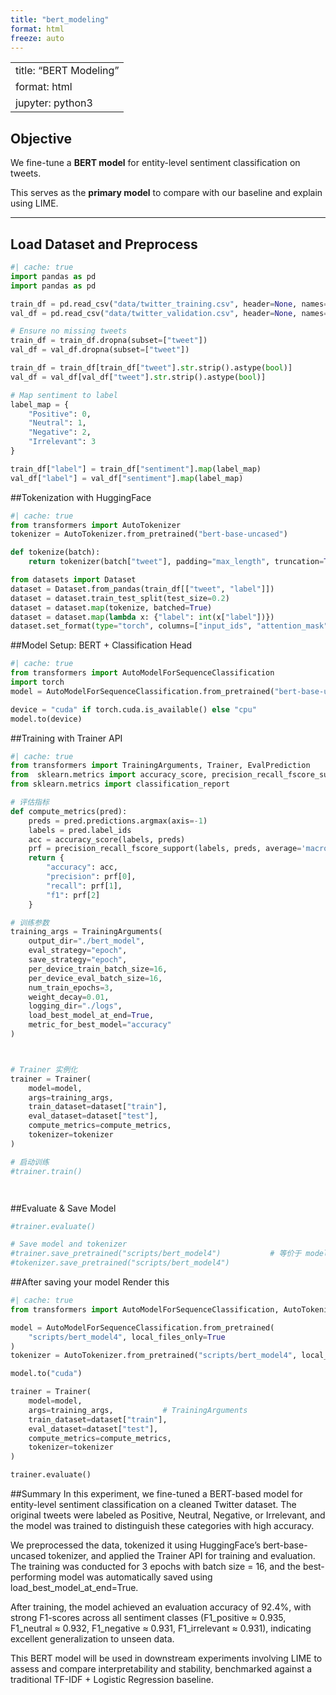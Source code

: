 ```yaml
---
title: "bert_modeling"
format: html
freeze: auto
---
```


---
title: "BERT Modeling"
format: html
jupyter: python3
---

## Objective

We fine-tune a **BERT model** for entity-level sentiment classification on tweets.

This serves as the **primary model** to compare with our baseline and explain using LIME.

---

## Load Dataset and Preprocess

```python
#| cache: true
import pandas as pd
import pandas as pd

train_df = pd.read_csv("data/twitter_training.csv", header=None, names=["id", "entity", "sentiment", "tweet"])
val_df = pd.read_csv("data/twitter_validation.csv", header=None, names=["id", "entity", "sentiment", "tweet"])

# Ensure no missing tweets
train_df = train_df.dropna(subset=["tweet"])
val_df = val_df.dropna(subset=["tweet"])

train_df = train_df[train_df["tweet"].str.strip().astype(bool)]
val_df = val_df[val_df["tweet"].str.strip().astype(bool)]

# Map sentiment to label
label_map = {
    "Positive": 0,
    "Neutral": 1,
    "Negative": 2,
    "Irrelevant": 3
}

train_df["label"] = train_df["sentiment"].map(label_map)
val_df["label"] = val_df["sentiment"].map(label_map)
```


##Tokenization with HuggingFace
```python
#| cache: true
from transformers import AutoTokenizer
tokenizer = AutoTokenizer.from_pretrained("bert-base-uncased")

def tokenize(batch):
    return tokenizer(batch["tweet"], padding="max_length", truncation=True, max_length=128)

from datasets import Dataset
dataset = Dataset.from_pandas(train_df[["tweet", "label"]])
dataset = dataset.train_test_split(test_size=0.2)
dataset = dataset.map(tokenize, batched=True)
dataset = dataset.map(lambda x: {"label": int(x["label"])})
dataset.set_format(type="torch", columns=["input_ids", "attention_mask", "label"])


```

##Model Setup: BERT + Classification Head
```python
#| cache: true
from transformers import AutoModelForSequenceClassification
import torch
model = AutoModelForSequenceClassification.from_pretrained("bert-base-uncased", num_labels=4)

device = "cuda" if torch.cuda.is_available() else "cpu"
model.to(device)

```

##Training with Trainer API
```python
#| cache: true
from transformers import TrainingArguments, Trainer, EvalPrediction 
from  sklearn.metrics import accuracy_score, precision_recall_fscore_support
from sklearn.metrics import classification_report

# 评估指标
def compute_metrics(pred):
    preds = pred.predictions.argmax(axis=-1)
    labels = pred.label_ids
    acc = accuracy_score(labels, preds)
    prf = precision_recall_fscore_support(labels, preds, average='macro')
    return {
        "accuracy": acc,
        "precision": prf[0],
        "recall": prf[1],
        "f1": prf[2]
    }

# 训练参数
training_args = TrainingArguments(
    output_dir="./bert_model",
    eval_strategy="epoch", 
    save_strategy="epoch",
    per_device_train_batch_size=16,
    per_device_eval_batch_size=16,
    num_train_epochs=3,
    weight_decay=0.01,
    logging_dir="./logs",
    load_best_model_at_end=True,
    metric_for_best_model="accuracy"
)



# Trainer 实例化
trainer = Trainer(
    model=model,
    args=training_args,
    train_dataset=dataset["train"],
    eval_dataset=dataset["test"],
    compute_metrics=compute_metrics,
    tokenizer=tokenizer
)

# 启动训练
#trainer.train()




```

##Evaluate & Save Model
```python
#trainer.evaluate()

# Save model and tokenizer
#trainer.save_pretrained("scripts/bert_model4")           # 等价于 model.save_pretrained + config
#tokenizer.save_pretrained("scripts/bert_model4")

```

##After saving  your  model Render  this
```python
#| cache: true
from transformers import AutoModelForSequenceClassification, AutoTokenizer

model = AutoModelForSequenceClassification.from_pretrained(
    "scripts/bert_model4", local_files_only=True
)
tokenizer = AutoTokenizer.from_pretrained("scripts/bert_model4", local_files_only=True)

model.to("cuda")

trainer = Trainer(
    model=model,
    args=training_args,           # TrainingArguments
    train_dataset=dataset["train"],
    eval_dataset=dataset["test"],
    compute_metrics=compute_metrics,
    tokenizer=tokenizer
)

trainer.evaluate()

```

##Summary
In this experiment, we fine-tuned a BERT-based model for entity-level sentiment classification on a cleaned Twitter dataset. The original tweets were labeled as Positive, Neutral, Negative, or Irrelevant, and the model was trained to distinguish these categories with high accuracy.

We preprocessed the data, tokenized it using HuggingFace's bert-base-uncased tokenizer, and applied the Trainer API for training and evaluation. The training was conducted for 3 epochs with batch size = 16, and the best-performing model was automatically saved using load_best_model_at_end=True.

After training, the model achieved an evaluation accuracy of 92.4%, with strong F1-scores across all sentiment classes (F1_positive ≈ 0.935, F1_neutral ≈ 0.932, F1_negative ≈ 0.931, F1_irrelevant ≈ 0.931), indicating excellent generalization to unseen data.

This BERT model will be used in downstream experiments involving LIME to assess and compare interpretability and stability, benchmarked against a traditional TF-IDF + Logistic Regression baseline.



